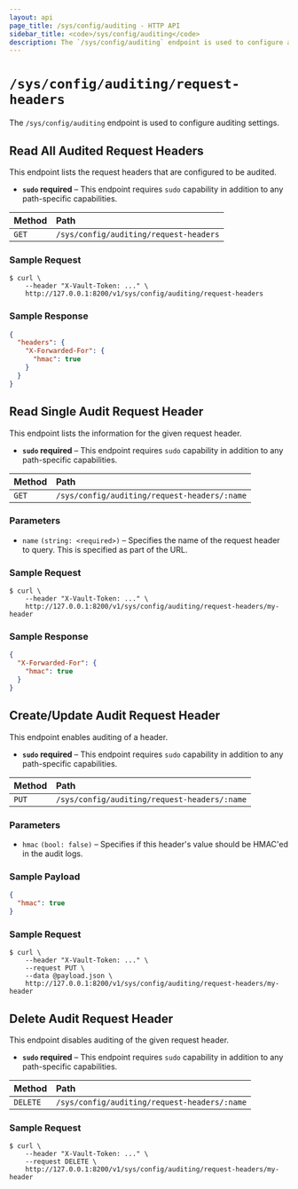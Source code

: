 ```yaml
---
layout: api
page_title: /sys/config/auditing - HTTP API
sidebar_title: <code>/sys/config/auditing</code>
description: The `/sys/config/auditing` endpoint is used to configure auditing settings.
---
```


# `/sys/config/auditing/request-headers`

The `/sys/config/auditing` endpoint is used to configure auditing settings.

## Read All Audited Request Headers

This endpoint lists the request headers that are configured to be audited.

- **`sudo` required** – This endpoint requires `sudo` capability in addition to
  any path-specific capabilities.

| Method   | Path                         |
| :--------------------------- | :--------------------- |
| `GET`    | `/sys/config/auditing/request-headers` |

### Sample Request

```
$ curl \
    --header "X-Vault-Token: ..." \
    http://127.0.0.1:8200/v1/sys/config/auditing/request-headers
```

### Sample Response

```json
{
  "headers": {
    "X-Forwarded-For": {
      "hmac": true
    }
  }
}
```

## Read Single Audit Request Header

This endpoint lists the information for the given request header.

- **`sudo` required** – This endpoint requires `sudo` capability in addition to
  any path-specific capabilities.

| Method   | Path                         |
| :--------------------------- | :--------------------- |
| `GET`    | `/sys/config/auditing/request-headers/:name` |

### Parameters

- `name` `(string: <required>)` – Specifies the name of the request header to
  query. This is specified as part of the URL.

### Sample Request

```
$ curl \
    --header "X-Vault-Token: ..." \
    http://127.0.0.1:8200/v1/sys/config/auditing/request-headers/my-header
```

### Sample Response

```json
{
  "X-Forwarded-For": {
    "hmac": true
  }
}
```

## Create/Update Audit Request Header

This endpoint enables auditing of a header.

- **`sudo` required** – This endpoint requires `sudo` capability in addition to
  any path-specific capabilities.

| Method   | Path                         |
| :--------------------------- | :--------------------- |
| `PUT`    | `/sys/config/auditing/request-headers/:name` |

### Parameters

- `hmac` `(bool: false)` – Specifies if this header's value should be HMAC'ed in
  the audit logs.

### Sample Payload

```json
{
  "hmac": true
}
```

### Sample Request

```
$ curl \
    --header "X-Vault-Token: ..." \
    --request PUT \
    --data @payload.json \
    http://127.0.0.1:8200/v1/sys/config/auditing/request-headers/my-header
```

## Delete Audit Request Header

This endpoint disables auditing of the given request header.

- **`sudo` required** – This endpoint requires `sudo` capability in addition to
  any path-specific capabilities.

| Method   | Path                         |
| :--------------------------- | :--------------------- |
| `DELETE` | `/sys/config/auditing/request-headers/:name` |

### Sample Request

```
$ curl \
    --header "X-Vault-Token: ..." \
    --request DELETE \
    http://127.0.0.1:8200/v1/sys/config/auditing/request-headers/my-header
```
